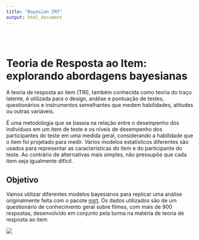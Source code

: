 ```yaml
---
title: "Bayesian IRT"
output: html_document
---
```


<style type="text/css">
.title {
  display: none;
}

#getting-started img {
  margin-right: 10px;
}

</style>

<div class="row" style="padding-top: 30px;">


# **Teoria de Resposta ao Item: explorando abordagens bayesianas**


<div class="col-sm-8">


A teoria de resposta ao item (TRI), também conhecida como teoria do traço latente, é utilizada para o design, análise e pontuação de testes, questionários e instrumentos semelhantes que medem habilidades, atitudes ou outras variáveis. 

É uma metodologia que se baseia na relação entre o desempenho dos indivíduos em um item de teste e os níveis de desempenho dos participantes do teste em uma medida geral, considerando a habilidade que o item foi projetado para medir. Vários modelos estatísticos diferentes são usados para representar as características do item e do participante do teste. Ao contrário de alternativas mais simples, não pressupõe que cada item seja igualmente difícil.


## Objetivo

Vamos utilizar diferentes modelos bayesianos para replicar uma análise originalmente feita com o pacote [mirt](https://cran.r-project.org/web/packages/mirt/index.html). Os dados utilizados são de um questionário de conhecimento geral sobre filmes, com mais de 900 respostas, desenvolvido em conjunto pela turma na matéria de teoria de resposta ao item.


</div>
<div class="col-sm-4">



![](images/cinema-icon.jpg)

</div>
